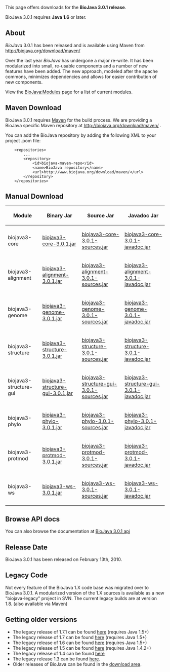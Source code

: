 This page offers downloads for the <b>BioJava 3.0.1 release</b>. 

BioJava 3.0.1 requires <b>Java 1.6</b> or later. 

== About ==
''BioJava'' 3.0.1 has been released and is available using Maven from
[http://biojava.org/download/maven/ http://biojava.org/download/maven/]

Over the last year ''BioJava'' has undergone a major re-write. It has
been modularized into small, re-usable components and a number of new
features have been added. The new approach, modeled after the apache
commons, minimizes dependencies and allows for easier contribution of
new components.

View the [[BioJava:Modules]] page for a list of current modules.

== Maven Download ==
BioJava 3.0.1 requires [http://maven.apache.org/ Maven] for the build process. We are providing a BioJava specific Maven repository at http://biojava.org/download/maven/ .

You can add the BioJava repository by adding the following XML to your project .pom file:
<pre>
	<repositories>
		...
		<repository>
			<id>biojava-maven-repo</id>
			<name>BioJava repository</name>
			<url>http://www.biojava.org/download/maven/</url>			
		</repository>
	</repositories>
</pre>

== Manual Download ==
{|
|+
! Module
! Binary Jar
! Source Jar
! Javadoc Jar
|-
| biojava3-core 
| [http://biojava.org/download/maven/org/biojava/biojava3-core/3.0.1/biojava3-core-3.0.1.jar biojava3-core-3.0.1.jar] 
| [http://biojava.org/download/maven/org/biojava/biojava3-core/3.0.1/biojava3-core-3.0.1-sources.jar biojava3-core-3.0.1-sources.jar] 
| [http://biojava.org/download/maven/org/biojava/biojava3-core/3.0.1/biojava3-core-3.0.1-javadoc.jar biojava3-core-3.0.1-javadoc.jar]
|-
| biojava3-alignment 
| [http://biojava.org/download/maven/org/biojava/biojava3-alignment/3.0.1/biojava3-alignment-3.0.1.jar biojava3-alignment-3.0.1.jar] 
| [http://biojava.org/download/maven/org/biojava/biojava3-alignment/3.0.1/biojava3-alignment-3.0.1-sources.jar biojava3-alignment-3.0.1-sources.jar] 
| [http://biojava.org/download/maven/org/biojava/biojava3-alignment/3.0.1/biojava3-alignment-3.0.1-javadoc.jar biojava3-alignment-3.0.1-javadoc.jar]
|-
| biojava3-genome 
| [http://biojava.org/download/maven/org/biojava/biojava3-genome/3.0.1/biojava3-genome-3.0.1.jar biojava3-genome-3.0.1.jar] 
| [http://biojava.org/download/maven/org/biojava/biojava3-genome/3.0.1/biojava3-genome-3.0.1-sources.jar biojava3-genome-3.0.1-sources.jar] 
| [http://biojava.org/download/maven/org/biojava/biojava3-genome/3.0.1/biojava3-genome-3.0.1-javadoc.jar biojava3-genome-3.0.1-javadoc.jar]
|-
| biojava3-structure 
| [http://biojava.org/download/maven/org/biojava/biojava3-structure/3.0.1/biojava3-structure-3.0.1.jar biojava3-structure-3.0.1.jar] 
| [http://biojava.org/download/maven/org/biojava/biojava3-structure/3.0.1/biojava3-structure-3.0.1-sources.jar biojava3-structure-3.0.1-sources.jar] 
| [http://biojava.org/download/maven/org/biojava/biojava3-structure/3.0.1/biojava3-structure-3.0.1-javadoc.jar biojava3-structure-3.0.1-javadoc.jar]
|-
| biojava3-structure-gui 
| [http://biojava.org/download/maven/org/biojava/biojava3-structure-gui/3.0/biojava3-structure-gui-3.0.1.jar biojava3-structure-gui-3.0.1.jar] 
| [http://biojava.org/download/maven/org/biojava/biojava3-structure-gui/3.0/biojava3-structure-gui-3.0.1-sources.jar biojava3-structure-gui-3.0.1-sources.jar] 
| [http://biojava.org/download/maven/org/biojava/biojava3-structure-gui/3.0/biojava3-structure-gui-3.0.1-javadoc.jar biojava3-structure-gui-3.0.1-javadoc.jar]
|-
| biojava3-phylo 
| [http://biojava.org/download/maven/org/biojava/biojava3-phylo/3.0/biojava3-phylo-3.0.1.jar biojava3-phylo-3.0.1.jar] 
| [http://biojava.org/download/maven/org/biojava/biojava3-phylo/3.0/biojava3-phylo-3.0.1-sources.jar biojava3-phylo-3.0.1-sources.jar] 
| [http://biojava.org/download/maven/org/biojava/biojava3-phylo/3.0/biojava3-phylo-3.0.1-javadoc.jar biojava3-phylo-3.0.1-javadoc.jar]
|-
| biojava3-protmod 
| [http://biojava.org/download/maven/org/biojava/biojava3-protmod/3.0/biojava3-protmod-3.0.1.jar biojava3-protmod-3.0.1.jar] 
| [http://biojava.org/download/maven/org/biojava/biojava3-protmod/3.0/biojava3-protmod-3.0.1-sources.jar biojava3-protmod-3.0.1-sources.jar] 
| [http://biojava.org/download/maven/org/biojava/biojava3-protmod/3.0/biojava3-protmod-3.0.1-javadoc.jar biojava3-protmod-3.0.1-javadoc.jar]
|-
| biojava3-ws 
| [http://biojava.org/download/maven/org/biojava/biojava3-ws/3.0/biojava3-ws-3.0.1.jar biojava3-ws-3.0.1.jar] 
| [http://biojava.org/download/maven/org/biojava/biojava3-ws/3.0/biojava3-ws-3.0.1-sources.jar biojava3-ws-3.0.1-sources.jar] 
| [http://biojava.org/download/maven/org/biojava/biojava3-ws/3.0/biojava3-ws-3.0.1-javadoc.jar biojava3-ws-3.0.1-javadoc.jar]

|}

== Browse API docs ==
You can also browse the documentation at [http://www.biojava.org/docs/api3.0/ BioJava 3.0.1 api]

==Release Date==
BioJava 3.0.1 has been released on February 13th, 2010.

== Legacy Code ==
Not every feature of the BioJava 1.X code base was migrated over to
BioJava 3.0.1. A modularized version of the 1.X sources is available as
a new "biojava-legacy" project in SVN. The current legacy builds are at version 1.8. (also available via Maven)

== Getting older versions ==

* The legacy release of 1.7.1 can be found [[BioJava:Download 1.7.1|here]] (requires Java 1.5+)
* The legacy release of 1.7 can be found [[BioJava:Download 1.7|here]] (requires Java 1.5+)
* The legacy release of 1.6 can be found [[BioJava:Download 1.6|here]] (requires Java 1.5+)
* The legacy release of 1.5 can be found [[BioJava:Download 1.5|here]] (requires Java 1.4.2+)
* The legacy release of 1.4 can be found [[BioJava:Download 1.4|here]]
* The legacy release 1.3 can be found [[BioJava:Download 1.3|here]].
* Older releases of BioJava can be found in the [http://www.biojava.org/download/ download area].
